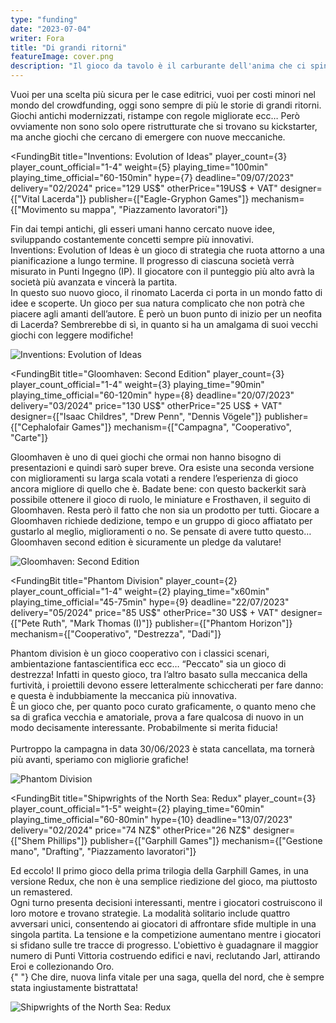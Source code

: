 ```yaml
---
type: "funding"
date: "2023-07-04"
writer: Fora
title: "Di grandi ritorni"
featureImage: cover.png
description: "Il gioco da tavolo è il carburante dell'anima che ci spinge ad affrontare ogni sfida con sorriso e determinazione e un portafoglio più leggero."
---
```


<FundingIntro>
  Vuoi per una scelta più sicura per le case editrici, vuoi per costi minori nel mondo del crowdfunding, oggi sono
  sempre di più le storie di grandi ritorni. Giochi antichi modernizzati, ristampe con regole migliorate ecc… Però
  ovviamente non sono solo opere ristrutturate che si trovano su kickstarter, ma anche giochi che cercano di emergere
  con nuove meccaniche.
</FundingIntro>

<FundingBit
  title="Inventions: Evolution of Ideas"
  player_count={3}
  player_count_official="1-4"
  weight={5}
  playing_time="100min"
  playing_time_official="60-150min"
  hype={7}
  deadline="09/07/2023"
  delivery="02/2024"
  price="129 US$"
  otherPrice="19US$ + VAT"
  designer={["Vital Lacerda"]}
  publisher={["Eagle-Gryphon Games"]}
  mechanism={["Movimento su mappa", "Piazzamento lavoratori"]}
>
  Fin dai tempi antichi, gli esseri umani hanno cercato nuove idee, sviluppando costantemente concetti sempre più
  innovativi. <br />
  Inventions: Evolution of Ideas è un gioco di strategia che ruota attorno a una pianificazione a lungo termine. Il progresso
  di ciascuna società verrà misurato in Punti Ingegno (IP). Il giocatore con il punteggio più alto avrà la società più avanzata
  e vincerà la partita. <br />
  In questo suo nuovo gioco, il rinomato Lacerda ci porta in un mondo fatto di idee e scoperte. Un gioco per sua natura
  complicato che non potrà che piacere agli amanti dell’autore. È però un buon punto di inizio per un neofita di
  Lacerda? Sembrerebbe di sì, in quanto si ha un amalgama di suoi vecchi giochi con leggere modifiche!
</FundingBit>

<img src="game1.png?t=1" alt="Inventions: Evolution of Ideas" />

<FundingLink
  title="Inventions: Evolution of Ideas"
  link="https://www.kickstarter.com/projects/eaglegryphon/inventions"
  small
/>

<FundingBit
  title="Gloomhaven: Second Edition"
  player_count={3}
  player_count_official="1-4"
  weight={3}
  playing_time="90min"
  playing_time_official="60-120min"
  hype={8}
  deadline="20/07/2023"
  delivery="03/2024"
  price="130 US$"
  otherPrice="25 US$ + VAT"
  designer={["Isaac Childres", "Drew Penn", "Dennis Vögele"]}
  publisher={["Cephalofair Games"]}
  mechanism={["Campagna", "Cooperativo", "Carte"]}
>
  Gloomhaven è uno di quei giochi che ormai non hanno bisogno di presentazioni e quindi sarò super breve. Ora esiste una
  seconda versione con miglioramenti su larga scala votati a rendere l’esperienza di gioco ancora migliore di quello che
  è. Badate bene: con questo backerkit sarà possibile ottenere il gioco di ruolo, le miniature e Frosthaven, il seguito
  di Gloomhaven. Resta però il fatto che non sia un prodotto per tutti. Giocare a Gloomhaven richiede dedizione, tempo e
  un gruppo di gioco affiatato per gustarlo al meglio, miglioramenti o no. Se pensate di avere tutto questo… Gloomhaven
  second edition è sicuramente un pledge da valutare!
</FundingBit>

<img src="game2.png?t=1" alt="Gloomhaven: Second Edition" />

<FundingLink title="Gloomhaven: Second Edition" link="https://www.backerkit.com/c/cephalofair/gloomhaven" small />

<FundingBit
  title="Phantom Division"
  player_count={2}
  player_count_official="1-4"
  weight={2}
  playing_time="x60min"
  playing_time_official="45-75min"
  hype={9}
  deadline="22/07/2023"
  delivery="05/2024"
  price="85 US$"
  otherPrice="30 US$ + VAT"
  designer={["Pete Ruth", "Mark Thomas (I)"]}
  publisher={["Phantom Horizon"]}
  mechanism={["Cooperativo", "Destrezza", "Dadi"]}
>
  Phantom division è un gioco cooperativo con i classici scenari, ambientazione fantascientifica ecc ecc… “Peccato" sia
  un gioco di destrezza! Infatti in questo gioco, tra l’altro basato sulla meccanica della furtività, i proiettili
  devono essere letteralmente schiccherati per fare danno: e questa è indubbiamente la meccanica più innovativa. <br />
  È un gioco che, per quanto poco curato graficamente, o quanto meno che sa di grafica vecchia e amatoriale, prova a fare
  qualcosa di nuovo in un modo decisamente interessante. Probabilmente si merita fiducia! <br />
  <br />
  Purtroppo la campagna in data 30/06/2023 è stata cancellata, ma tornerà più avanti, speriamo con migliorie grafiche!
</FundingBit>

<img src="game3.png?t=1" alt="Phantom Division" />

<FundingLink title="Phantom Division" link="https://gamefound.com/projects/phantom-horizon/phantom-division" small />

<FundingBit
  title="Shipwrights of the North Sea: Redux"
  player_count={3}
  player_count_official="1-5"
  weight={2}
  playing_time="60min"
  playing_time_official="60-80min"
  hype={10}
  deadline="13/07/2023"
  delivery="02/2024"
  price="74 NZ$"
  otherPrice="26 NZ$"
  designer={["Shem Phillips"]}
  publisher={["Garphill Games"]}
  mechanism={["Gestione mano", "Drafting", "Piazzamento lavoratori"]}
>
  Ed eccolo! Il primo gioco della prima trilogia della Garphill Games, in una versione Redux, che non è una semplice
  riedizione del gioco, ma piuttosto un remastered. <br />
  Ogni turno presenta decisioni interessanti, mentre i giocatori costruiscono il loro motore e trovano strategie. La modalità
  solitario include quattro avversari unici, consentendo ai giocatori di affrontare sfide multiple in una singola partita.
  La tensione e la competizione aumentano mentre i giocatori si sfidano sulle tre tracce di progresso. L'obiettivo è guadagnare
  il maggior numero di Punti Vittoria costruendo edifici e navi, reclutando Jarl, attirando Eroi e collezionando Oro. <br />{" "}
  Che dire, nuova linfa vitale per una saga, quella del nord, che è sempre stata ingiustamente bistrattata!
</FundingBit>

<img src="game4.png?t=1" alt="Shipwrights of the North Sea: Redux" />

<FundingLink
  title="Shipwrights of the North Sea: Redux"
  link="https://www.kickstarter.com/projects/shem/shipwrights-of-the-north-sea-redux"
  small
/>
